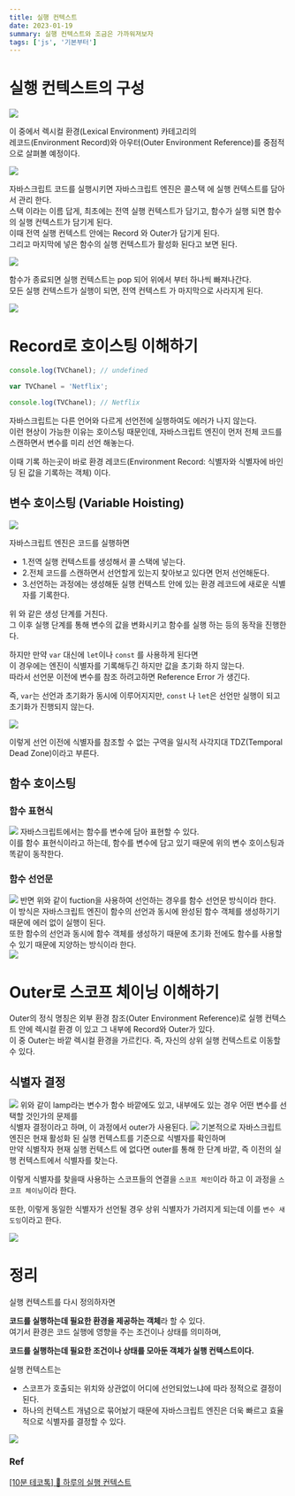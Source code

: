 ```yaml
---
title: 실행 컨텍스트
date: 2023-01-19
summary: 실행 컨텍스트와 조금은 가까워져보자
tags: ['js', '기본부터']
---
```


# 실행 컨텍스트의 구성

<img src="https://classic-sandal-da4.notion.site/image/https%3A%2F%2Fs3-us-west-2.amazonaws.com%2Fsecure.notion-static.com%2F9e02eb5d-9394-486d-bae5-7ec68acd1bde%2F%E1%84%89%E1%85%B3%E1%84%8F%E1%85%B3%E1%84%85%E1%85%B5%E1%86%AB%E1%84%89%E1%85%A3%E1%86%BA_2022-05-05_%E1%84%8B%E1%85%A9%E1%84%92%E1%85%AE_11.12.44.png?table=block&id=74e06713-4ee2-4fd0-ba77-f5d515e666f7&spaceId=56f598aa-e89d-4146-acaa-3fed6afbd13b&width=2000&userId=&cache=v2" />

이 중에서 렉시컬 환경(Lexical Environment) 카테고리의 <br/>
레코드(Environment Record)와 아우터(Outer Environment Reference)를 중점적으로 살펴볼 예정이다.

<img src="https://velog.velcdn.com/images%2Fminbr0ther%2Fpost%2Ff513eeb8-6c63-4596-ad30-78dcec58f727%2Fimage.png" />

자바스크립트 코드를 실행시키면 자바스크립트 엔진은 콜스택 에 실행 컨텍스트를 담아서 관리 한다. <br/>
스택 이라는 이름 답게,
최초에는 전역 실행 컨텍스트가 담기고, 함수가 실행 되면 함수의 실행 컨텍스트가 담기게 된다.<br/>
이때 전역 실행 컨텍스트 안에는 Record 와 Outer가 담기게 된다.<br/>
그리고 마지막에 넣은 함수의 실행 컨텍스트가 활성화 된다고 보면 된다.

<img src="https://classic-sandal-da4.notion.site/image/https%3A%2F%2Fs3-us-west-2.amazonaws.com%2Fsecure.notion-static.com%2Fee08b5a4-97cc-47b3-8bf2-96f16c587603%2F%E1%84%89%E1%85%B3%E1%84%8F%E1%85%B3%E1%84%85%E1%85%B5%E1%86%AB%E1%84%89%E1%85%A3%E1%86%BA_2022-05-05_%E1%84%8B%E1%85%A9%E1%84%92%E1%85%AE_11.15.18.png?table=block&id=a983030d-fffc-48c5-8b63-bbed6868578b&spaceId=56f598aa-e89d-4146-acaa-3fed6afbd13b&width=2000&userId=&cache=v2" />

함수가 종료되면 실행 컨텍스트는 pop 되어 위에서 부터 하나씩 빠져나간다.<br/>
모든 실행 컨텍스트가 실행이 되면, 전역 컨텍스트 가 마지막으로 사라지게 된다.<br/>

<img src="https://miro.medium.com/max/1400/1*bDebsOuhRx9NMyvLHY2zxA.gif" />

# Record로 호이스팅 이해하기

```jsx
console.log(TVChanel); // undefined

var TVChanel = 'Netflix';

console.log(TVChanel); // Netflix
```

자바스크립트는 다른 언어와 다르게 선언전에 실행하여도 에러가 나지 않는다. <br/>
이런 현상이 가능한 이유는 호이스팅 때문인데,
자바스크립트 엔진이 먼저 전체 코드를 스캔하면서 변수를 미리 선언 해놓는다. <br/>

이때 기록 하는곳이 바로 환경 레코드(Environment Record: 식별자와 식별자에 바인딩 된 값을 기록하는 객체) 이다.

## 변수 호이스팅 (Variable Hoisting)

<img src="https://classic-sandal-da4.notion.site/image/https%3A%2F%2Fs3-us-west-2.amazonaws.com%2Fsecure.notion-static.com%2Fdefba497-a9a4-4c43-ae24-18bd7433173d%2F%E1%84%89%E1%85%B3%E1%84%8F%E1%85%B3%E1%84%85%E1%85%B5%E1%86%AB%E1%84%89%E1%85%A3%E1%86%BA_2022-05-05_%E1%84%8B%E1%85%A9%E1%84%92%E1%85%AE_11.25.11.png?table=block&id=b701d6bb-d384-4a9f-a036-c116bb5ab719&spaceId=56f598aa-e89d-4146-acaa-3fed6afbd13b&width=2000&userId=&cache=v2" />

자바스크립트 엔진은 코드를 실행하면 <br/>

- 1.전역 실행 컨텍스트를 생성해서 콜 스택에 넣는다. <br/>
- 2.전체 코드를 스캔하면서 선언할게 있는지 찾아보고 있다면 먼저 선언해둔다. <br/>
- 3.선언하는 과정에는 생성해둔 실행 컨텍스트 안에 있는 환경 레코드에 새로운 식별자를 기록한다. <br/>

위 와 같은 생성 단계를 거친다. <br/>
그 이후 실행 단계를 통해 변수의 값을 변화시키고 함수를 실행 하는 등의 동작을 진행한다. <br/>

하지만 만약 `var` 대신에 `let`이나 `const` 를 사용하게 된다면 <br/>
이 경우에는 엔진이 식별자를 기록해두긴 하지만 값을 초기화 하지 않는다. <br/>
따라서 선언문 이전에 변수를 참조 하려고하면 Reference Error 가 생긴다. <br/>

즉, `var`는 선언과 초기화가 동시에 이루어지지만, `const` 나 `let`은 선언만 실행이 되고 초기화가 진행되지 않는다. <br/>

<img src="https://velog.velcdn.com/images%2Fminbr0ther%2Fpost%2Fc2abb179-c280-496a-a449-5cbd83ae7513%2Fimage.png" />

이렇게 선언 이전에 식별자를 참조할 수 없는 구역을 일시적 사각지대 TDZ(Temporal Dead Zone)이라고 부른다. <br/>

## 함수 호이스팅

### 함수 표현식

<img src="https://classic-sandal-da4.notion.site/image/https%3A%2F%2Fs3-us-west-2.amazonaws.com%2Fsecure.notion-static.com%2F98850879-4c5e-464f-b62e-653390acfec5%2F%E1%84%89%E1%85%B3%E1%84%8F%E1%85%B3%E1%84%85%E1%85%B5%E1%86%AB%E1%84%89%E1%85%A3%E1%86%BA_2022-05-05_%E1%84%8B%E1%85%A9%E1%84%92%E1%85%AE_11.36.19.png?table=block&id=b5a04fde-38df-4fd0-b6b1-4b359a9c1e3c&spaceId=56f598aa-e89d-4146-acaa-3fed6afbd13b&width=2000&userId=&cache=v2" />
자바스크립트에서는 함수를 변수에 담아 표현할 수 있다. <br />
이를 함수 표현식이라고 하는데, 함수를 변수에 담고 있기 때문에 위의 변수 호이스팅과 똑같이 동작한다.
<br />

### 함수 선언문

<img src="https://classic-sandal-da4.notion.site/image/https%3A%2F%2Fs3-us-west-2.amazonaws.com%2Fsecure.notion-static.com%2F0d37b0c2-875c-4b00-a013-1bc916dd0c3d%2F%E1%84%89%E1%85%B3%E1%84%8F%E1%85%B3%E1%84%85%E1%85%B5%E1%86%AB%E1%84%89%E1%85%A3%E1%86%BA_2022-05-05_%E1%84%8B%E1%85%A9%E1%84%92%E1%85%AE_11.37.46.png?table=block&id=a3e14c19-e225-4fb4-9872-bf492497fac2&spaceId=56f598aa-e89d-4146-acaa-3fed6afbd13b&width=2000&userId=&cache=v2" />
반면 위와 같이 fuction을 사용하여 선언하는 경우를 함수 선언문 방식이라 한다.
<br />
이 방식은 자바스크립트 엔진이 함수의 선언과 동시에 완성된 함수 객체를 생성하기기 때문에 에러 없이 실행이 된다. <br />
또한 함수의 선언과 동시에 함수 객체를 생성하기 때문에 초기화 전에도 함수를 사용할 수 있기 때문에 지양하는 방식이라 한다.
<br />

<img src="https://velog.velcdn.com/images%2Fminbr0ther%2Fpost%2F2694cfcc-010c-4ecc-be17-c6ee56d05d25%2Fimage.png" />

# Outer로 스코프 체이닝 이해하기

Outer의 정식 명칭은 외부 환경 참조(Outer Environment Reference)로 실행 컨텍스트 안에 렉시컬 환경 이 있고 그 내부에
Record와 Outer가 있다.  
이 중 Outer는 바깥 렉시컬 환경을 가르킨다.
즉, 자신의 상위 실행 컨텍스트로 이동할 수 있다.

## 식별자 결정

<img src="https://classic-sandal-da4.notion.site/image/https%3A%2F%2Fs3-us-west-2.amazonaws.com%2Fsecure.notion-static.com%2Fc79dd468-78f0-468c-84fa-20acc5ae691d%2F%E1%84%89%E1%85%B3%E1%84%8F%E1%85%B3%E1%84%85%E1%85%B5%E1%86%AB%E1%84%89%E1%85%A3%E1%86%BA_2022-05-05_%E1%84%8B%E1%85%A9%E1%84%92%E1%85%AE_11.40.45.png?table=block&id=0e5fb245-587d-4ac4-8cab-c14e502c37fb&spaceId=56f598aa-e89d-4146-acaa-3fed6afbd13b&width=2000&userId=&cache=v2" />
위와 같이 lamp라는 변수가 함수 바깥에도 있고, 내부에도 있는 경우 어떤 변수를 선택할 것인가의 문제를 <br />
식별자 결정이라고 하며, 이 과정에서 outer가 사용된다.

<img src="https://classic-sandal-da4.notion.site/image/https%3A%2F%2Fs3-us-west-2.amazonaws.com%2Fsecure.notion-static.com%2F98cc3674-171a-497d-ba6d-c948376588e2%2F%E1%84%89%E1%85%B3%E1%84%8F%E1%85%B3%E1%84%85%E1%85%B5%E1%86%AB%E1%84%89%E1%85%A3%E1%86%BA_2022-05-05_%E1%84%8B%E1%85%A9%E1%84%92%E1%85%AE_11.41.43.png?table=block&id=a0dadf8c-0cae-48a9-bd44-1bd204364478&spaceId=56f598aa-e89d-4146-acaa-3fed6afbd13b&width=2000&userId=&cache=v2" />
기본적으로 자바스크립트 엔진은 현재 활성화 된 실행 컨텍스트를 기준으로 식별자를 확인하며 <br />
만약 식별작자 현재 실행 컨텍스트 에 없다면 outer를 통해 한 단계 바깥, 즉 이전의 실행 컨텍스트에서 식별자를 찾는다.
<br />

이렇게 식별자를 찾을때 사용하는 스코프들의 연결을 `스코프 체인`이라 하고 이 과정을 `스코프 체이닝`이라 한다.<br/>

또한, 이렇게 동일한 식별자가 선언될 경우 상위 식별자가 가려지게 되는데 이를 `변수 새도잉`이라고 한다.<br/>

<img src="https://classic-sandal-da4.notion.site/image/https%3A%2F%2Fs3-us-west-2.amazonaws.com%2Fsecure.notion-static.com%2F128d6d1b-7c09-455f-96b0-56f55a18694d%2F%E1%84%89%E1%85%B3%E1%84%8F%E1%85%B3%E1%84%85%E1%85%B5%E1%86%AB%E1%84%89%E1%85%A3%E1%86%BA_2022-05-05_%E1%84%8B%E1%85%A9%E1%84%92%E1%85%AE_11.43.31.png?table=block&id=afa73a14-a632-4194-983c-f0ba8407c00e&spaceId=56f598aa-e89d-4146-acaa-3fed6afbd13b&width=2000&userId=&cache=v2" />

# 정리

실행 컨텍스트를 다시 정의하자면 <br/>

<strong>코드를 실행하는데 필요한 환경을 제공하는 객체</strong>라 할 수 있다. <br />
여기서 환경은 코드 실행에 영향을 주는 조건이나 상태를 의미하며,

<strong>코드를 실행하는데 필요한 조건이나 상태를 모아둔 객체가 실행 컨텍스트이다.</strong>

실행 컨텍스트는

- 스코프가 호출되는 위치와 상관없이 어디에 선언되었느냐에 따라 정적으로 결정이된다.
- 하나의 컨텍스트 개념으로 묶어놨기 때문에 자바스크립트 엔진은 더욱 빠르고 효율적으로 식별자를 결정할 수 있다.

<img src="https://velog.velcdn.com/images%2Fminbr0ther%2Fpost%2F10af7386-331f-4a9f-8e78-9cfb7818b0ef%2Fimage.png" />

### Ref

[[10분 테코톡] 💙 하루의 실행 컨텍스트](https://www.youtube.com/watch?v=EWfujNzSUmw)
